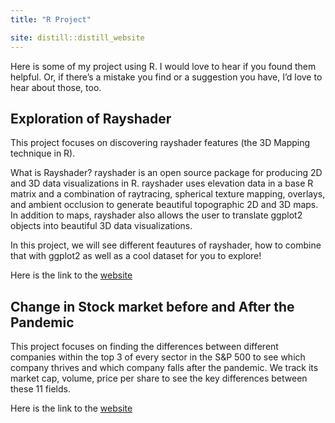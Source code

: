 ```yaml
---
title: "R Project"

site: distill::distill_website
---
```


Here is some of my project using R. I would love to hear if you found them helpful. Or, if there’s a mistake you find or a suggestion you have, I’d love to hear about those, too.

## Exploration of Rayshader

This project focuses on discovering rayshader features (the 3D Mapping technique in R).

What is Rayshader? rayshader is an open source package for producing 2D and 3D data visualizations in R. rayshader uses elevation data in a base R matrix and a combination of raytracing, spherical texture mapping, overlays, and ambient occlusion to generate beautiful topographic 2D and 3D maps. In addition to maps, rayshader also allows the user to translate ggplot2 objects into beautiful 3D data visualizations.

In this project, we will see different feautures of rayshader, how to combine that with ggplot2 as well as a cool dataset for you to explore!

Here is the link to the [website](https://rayshader.netlify.app/)

## Change in Stock market before and After the Pandemic

This project focuses on finding  the differences between different companies within the top 3 of every sector in the S&P 500 to see which company thrives and which company falls after the pandemic. We track its market cap, volume, price per share to see the key differences between these 11 fields.

Here is the link to the [website](https://data-science-final-project.netlify.app)